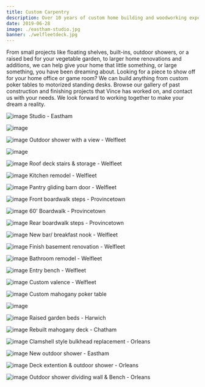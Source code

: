 ```yaml
---
title: Custom Carpentry
description: Over 10 years of custom home building and woodworking experience
date: 2019-06-28
image: ./eastham-studio.jpg
banner: ./welfleetdeck.jpg
---
```


From small projects like floating shelves, built-ins, outdoor showers, or a raised bed for your vegetable garden, to larger home renovations and additions, we can help give your home that little something, or large something, you have been dreaming about.
Looking for a piece to show off for your home office or game room? We can build anything from custom poker tables to motorized standing desks.
Browse our gallery of past construction and finishing projects that Vince has worked on, and contact us with your needs. We look forward to working together to make your dream a reality.

<Row>
<Col>

![image](./eastham-studio.jpg)
Studio - Eastham
</Col>
<Col>

![image](./eastham-stairs.jpg)

</Col>
</Row>


<Row>
<Col>

![image](./welfleet-outdoor-shower3.jpg)
Outdoor shower with a view - Welfleet

</Col>
<Col>

![image](./welfleet-outdoor-shower2.jpg)

</Col>

<Col>

![image](./welfleet-stairs2.jpg)
Roof deck stairs & storage - Welfleet

</Col>
</Row>

<Row>
<Col>

![image](./welfleet-kitchen.jpg)
Kitchen remodel - Welfleet

</Col>
<Col>

![image](./welfleet-barn-door.jpg)
Pantry gliding barn door - Welfleet

</Col>
</Row>

<Row>
<Col>

![image](./ptown-boardwalk-stairs.jpg)
Front boardwalk steps - Provincetown

</Col>
<Col>

![image](./ptown-boardwalk.jpg)
60' Boardwalk - Provincetown

</Col>
<Col>

![image](./ptown-boardwalk-stairs-back.jpg)
Rear boardwalk steps - Provincetown
</Col>
</Row>

<Row>
<Col>

![image](./welfleet-bar.jpg)
New bar/ breakfast nook - Welfleet

</Col>
<Col>

![image](./welfleet-basement2.jpg)
Finish basement renovation - Welfleet

</Col>
<Col>

![image](./welfleet-bathroom.jpg)
Bathroom remodel - Welfleet

</Col>
</Row>

<Row>
<Col>

![image](./welfleet-bench.jpg)
Entry bench - Welfleet

</Col>
<Col>

![image](./welfleet-valence.jpg)
Custom valence - Welfleet

</Col>

</Row>
<Row>
<Col>

![image](./poker-table1.jpg)
Custom mahogany poker table

</Col>
<Col>

![image](./poker-table2.jpg)


</Col>
<Col>

![image](./raised-beds.jpg)
Raised garden beds - Harwich

</Col>

</Row>
<Row>
<Col>

![image](./chatham-deck.jpg)
Rebuilt mahogany deck - Chatham

</Col>
<Col>

![image](./bulkhead-replacement.jpg)
Clamshell style bulkhead replacement - Orleans

</Col>
</Row>
<Row>
<Col>

![image](./eastham-outdoor-shower-4.jpg)
New outdoor shower - Eastham

</Col>
<Col>

![image](./eastham-outdoor-shower2.jpg)
Deck extention & outdoor shower - Orleans
</Col>
<Col>

![image](./eastham-outdoor-shower3.jpg)
Outdoor shower dividing wall & Bench - Orleans

</Col>
</Row>